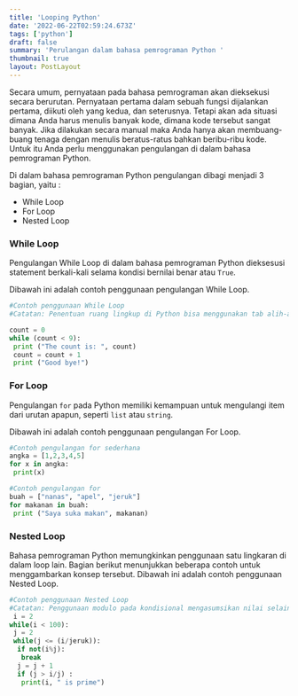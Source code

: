 ```yaml
---
title: 'Looping Python'
date: '2022-06-22T02:59:24.673Z'
tags: ['python']
draft: false
summary: 'Perulangan dalam bahasa pemrograman Python '
thumbnail: true
layout: PostLayout
---
```


Secara umum, pernyataan pada bahasa pemrograman akan dieksekusi secara berurutan. Pernyataan pertama dalam sebuah fungsi dijalankan pertama, diikuti oleh yang kedua, dan seterusnya. Tetapi akan ada situasi dimana Anda harus menulis banyak kode, dimana kode tersebut sangat banyak. Jika dilakukan secara manual maka Anda hanya akan membuang-buang tenaga dengan menulis beratus-ratus bahkan beribu-ribu kode. Untuk itu Anda perlu menggunakan pengulangan di dalam bahasa pemrograman Python.

Di dalam bahasa pemrograman Python pengulangan dibagi menjadi 3 bagian, yaitu :

- While Loop
- For Loop
- Nested Loop

### While Loop

Pengulangan While Loop di dalam bahasa pemrograman Python dieksesusi statement berkali-kali selama kondisi bernilai benar atau `True`.

Dibawah ini adalah contoh penggunaan pengulangan While Loop.

```python:while-loop.py
#Contoh penggunaan While Loop
#Catatan: Penentuan ruang lingkup di Python bisa menggunakan tab alih-alih menggunakan tanda kurung

count = 0
while (count < 9):
 print ("The count is: ", count)
 count = count + 1
 print ("Good bye!")
```

### For Loop

Pengulangan `for` pada Python memiliki kemampuan untuk mengulangi item dari urutan apapun, seperti `list` atau `string`.

Dibawah ini adalah contoh penggunaan pengulangan For Loop.

```python:for-loop.py
#Contoh pengulangan for sederhana
angka = [1,2,3,4,5]
for x in angka:
 print(x)

#Contoh pengulangan for
buah = ["nanas", "apel", "jeruk"]
for makanan in buah:
 print ("Saya suka makan", makanan)
```

### Nested Loop
Bahasa pemrograman Python memungkinkan penggunaan satu lingkaran di dalam loop lain. Bagian berikut menunjukkan beberapa contoh untuk menggambarkan konsep tersebut.
Dibawah ini adalah contoh penggunaan Nested Loop.

```python:nested-loop.py
#Contoh penggunaan Nested Loop
#Catatan: Penggunaan modulo pada kondisional mengasumsikan nilai selain nol sebagai True(benar) dan nol sebagai False(salah)
 i = 2
while(i < 100):
 j = 2
 while(j <= (i/jeruk)):
  if not(i%j):
   break
  j = j + 1
  if (j > i/j) :
   print(i, " is prime")       
```